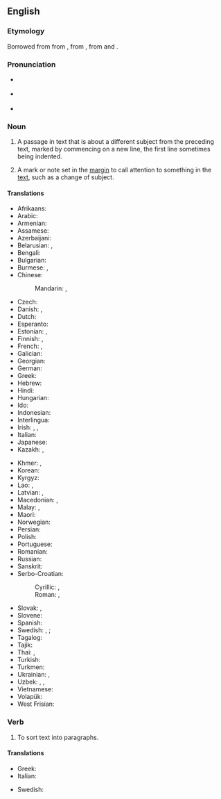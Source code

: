{{also|Paragraph}}
==English==

===Etymology===
Borrowed from {{bor|en|frm|paragraphe}} from {{der|en|la|paragraphus|t=sign for start of a new section of discourse}}, from {{der|en|grc|παράγραφος}}, from {{m|grc|παρά||beside}} and {{m|grc|γράφω||I write}}.

===Pronunciation===
* {{a|GA}} {{IPA|en|/ˈpɛɹəɡɹæf/}}
* {{a|RP}} {{IPA|en|/ˈpæɹəɡɹɑːf/}}
* {{hyphenation|en|par|a|graph}}

===Noun===
{{wikipedia}}
{{en-noun}}

# A passage in text that is about a different subject from the preceding text, marked by commencing on a new line, the first line sometimes being indented.
# {{lb|en|originally}} A mark or note set in the [[margin]] to call attention to something in the [[text]], such as a change of subject.

====Translations====
{{trans-top|passage in text}}
* Afrikaans: {{t|af|paragraaf}}
* Arabic: {{t|ar|فِقْرَة|f}}
* Armenian: {{t+|hy|պարբերություն}}
* Assamese: {{t|as|দফা}}
* Azerbaijani: {{t+|az|abzas}}
* Belarusian: {{t|be|пара́граф|m|sc=Cyrl}}, {{t|be|абза́ц|m|sc=Cyrl}}
* Bengali: {{t+|bn|অনুচ্ছেদ}}
* Bulgarian: {{t+|bg|парагра́ф|m|sc=Cyrl}}
* Burmese: {{t+|my|အပိုဒ်}}, {{t+|my|ပိုဒ်}}
* Chinese:
*: Mandarin: {{t+|cmn|段|tr=duàn|sc=Hani}}, {{t+|cmn|段落|tr=duànluò|sc=Hani}}
* Czech: {{t+|cs|odstavec|m}}
* Danish: {{t|da|paragraf|c}}, {{t+|da|afsnit|n}}
* Dutch: {{t+|nl|alinea|f}}
* Esperanto: {{t+|eo|alineo}}
* Estonian: {{t+|et|paragrahv}}, {{t+|et|lõik}}
* Finnish: {{t+|fi|kappale}}, {{t|fi|paragraafi}}
* French: {{t+|fr|paragraphe|m}}, {{t+|fr|alinéa|m}}
* Galician: {{t|gl|parágrafo|m}}
* Georgian: {{t+|ka|აბზაცი}}
* German: {{t+|de|Absatz|m}}
* Greek: {{t+|el|παράγραφος|f}}
* Hebrew: {{t|he|פסקה|f|tr=piská|alt=פִּיסְקָה \ פִּסְקָה}}
* Hindi: {{t+|hi|अनुच्छेद|m|sc=Deva}}
* Hungarian: {{t+|hu|bekezdés}}
* Ido: {{t+|io|paragrafo}}
* Indonesian: {{t+|id|paragraf}}
* Interlingua: {{t|ia|paragrapho}}
* Irish: {{t|ga|paragraf|m}}, {{t|ga|alt|m}}, {{t|ga|mír|f}}
* Italian: {{t+|it|paragrafo|m}}
* Japanese: {{t+|ja|段落|tr=だんらく, danraku}}
* Kazakh: {{t|kk|абзац|sc=Cyrl}}, {{t|kk|азат жол|sc=Cyrl}}
{{trans-mid}}
* Khmer: {{t+|km|វោត}}, {{t+|km|វគ្គ}}
* Korean: {{t+|ko|단락}}
* Kyrgyz: {{t+|ky|абзац|sc=Cyrl}}
* Lao: {{t|lo|ວັກ}}, {{t|lo|ປະຣິເສດ}}
* Latvian: {{t|lv|rindkopa|f}}, {{t|lv|paragrāfs|m}}
* Macedonian: {{t|mk|став|m|sc=Cyrl}}, {{t|mk|ставка|f|sc=Cyrl}}
* Malay: {{t|ms|perenggan}}, {{t|ms|paragraf}}
* Maori: {{t|mi|whiti}}
* Norwegian: {{t+|no|avsnitt}}
* Persian: {{t+|fa|بند|tr=band}}
* Polish: {{t+|pl|akapit|m}}
* Portuguese: {{t+|pt|parágrafo|m}}
* Romanian: {{t+|ro|paragraf|n}}
* Russian: {{t+|ru|абза́ц|m}}
* Sanskrit: {{t+|sa|अनुच्छेद|m}}
* Serbo-Croatian:
*: Cyrillic: {{t|sh|пасус|m|sc=Cyrl}}, {{t|sh|параграф|m}}
*: Roman: {{t+|sh|pasus|m|sc=Latn}}, {{t+|sh|paragraf|m}}
* Slovak: {{t|sk|odsek|m}}, {{t|sk|odstavec|m}}
* Slovene: {{t|sl|odstavek|m}}
* Spanish: {{t+|es|párrafo|m}}
* Swedish: {{t+|sv|stycke|n}}, {{t+|sv|avsnitt|n}} {{qualifier|grammatical}}; {{t+|sv|paragraf|c}} {{qualifier|law}}
* Tagalog: {{t|tl|talataan}}
* Tajik: {{t|tg|банд}}
* Thai: {{t|th|อนุเฉท}}, {{t|th|ย่อหน้า}}
* Turkish: {{t+|tr|paragraf}}
* Turkmen: {{t+|tk|abzas}}
* Ukrainian: {{t|uk|пара́граф|m|sc=Cyrl}}, {{t+|uk|абза́ц|m|sc=Cyrl}}
* Uzbek: {{t+|uz|paragraf}}, {{t+|uz|xatboshi}}, {{t+|uz|abzats}}
* Vietnamese: {{t+|vi|đoạn}}
* Volapük: {{t+|vo|bagaf}}
* West Frisian: {{t|fy|alinea}}
{{trans-bottom}}

===Verb===
{{en-verb}}

# To sort text into paragraphs.

====Translations====
{{trans-top|sort text into paragraphs}}
* Greek: {{t|el|παραγραφοποιώ}}
* Italian: {{t|it|paragrafare}}
{{trans-mid}}
* Swedish: {{t|sv|styckindela}}
{{trans-bottom}}

{{topics|en|Textual division}}